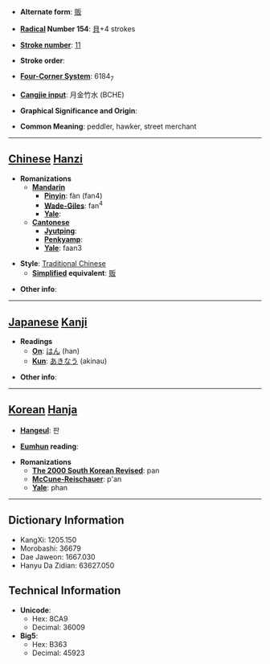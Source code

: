 * '''Alternate form''': [[贩]]

* '''[[Wiktionary:Chinese radical index| Radical]] Number 154''': [[Wiktionary:Chinese radical index 貝|貝]]+4 strokes

* '''[[Wiktionary:Chinese total strokes index|Stroke number]]''': [[Wiktionary:Chinese total strokes index 11|11]]

* '''Stroke order''': 

* '''[[Wiktionary:Chinese four corner index|Four-Corner System]]''': 6184<sub>7</sub>

* '''[[Wiktionary:Chinese Cangjie index|Cangjie input]]''': 月金竹水 (BCHE)

* '''Graphical Significance and Origin''': 

* '''Common Meaning''': peddler, hawker, street merchant

----

== [[Chinese]] [[Hanzi]] ==

* '''Romanizations'''
** '''[[Mandarin]]'''
*** '''[[Pinyin]]''': fàn (fan4)
*** '''[[Wade-Giles]]''': fan<sup>4</sup>
*** '''[[Yale]]''': 
** '''[[Cantonese]]'''
*** '''[[Jyutping]]''':
*** '''[[Penkyamp]]''': 
*** '''[[Yale]]''': faan3

* '''Style''': [[Traditional Chinese]] 
** '''[[Simplified Chinese|Simplified]] equivalent''': [[贩]]

* '''Other info''': 

----

== [[Japanese]] [[Kanji]] ==

* '''Readings'''
** '''[[On]]''': [[はん]] (han)
** '''[[Kun]]''': [[あきなう]] (akinau)

* '''Other info''':  

----

== [[Korean]] [[Hanja]] ==

* '''[[Hangeul]]''': 판

* '''[[Eumhun]] reading''': 

* '''Romanizations'''
** '''[[The 2000 South Korean Revised Romanization|The 2000 South Korean Revised]]''': pan
** '''[[McCune-Reischauer]]''': p'an
** '''[[Yale]]''': phan

----

== Dictionary Information ==

* KangXi: 1205.150
* Morobashi: 36679
* Dae Jaweon: 1667.030
* Hanyu Da Zidian: 63627.050

== Technical Information ==

* '''Unicode''':
** Hex: 8CA9
** Decimal: 36009
* '''Big5''':
** Hex: B363
** Decimal: 45923